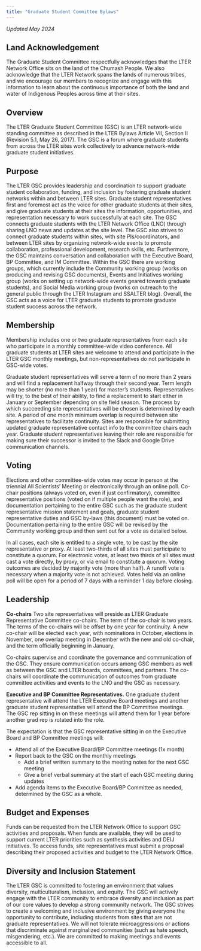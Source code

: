 ```yaml
---
title: "Graduate Student Committee Bylaws"
---
```


*Updated May 2024*

## Land Acknowledgement

The Graduate Student Committee respectfully acknowledges that the LTER Network Office sits on the land of the Chumash People. We also acknowledge that the LTER Network spans the lands of numerous tribes, and we encourage our members to recognize and engage with this information to learn about the continuous importance of both the land and water of Indigenous Peoples across time at their sites.

## Overview

The LTER Graduate Student Committee (GSC) is an LTER network-wide standing committee as described in the LTER Bylaws Article VII, Section II (Revision 5.1, May 26, 2017). The GSC is a forum where graduate students from across the LTER sites work collectively to advance network-wide graduate student initiatives.

## Purpose 

The LTER GSC provides leadership and coordination to support graduate student collaboration, funding, and inclusion by fostering graduate student networks within and between LTER sites. Graduate student representatives first and foremost act as the voice for other graduate students at their sites, and give graduate students at their sites the information, opportunities, and representation necessary to work successfully at each site. The GSC connects graduate students with the LTER Network Office (LNO) through sharing LNO news and updates at the site level. The GSC also strives to connect graduate students within sites, with site PIs/coordinators, and between LTER sites by organizing network-wide events to promote collaboration, professional development, research skills, etc. Furthermore, the GSC maintains conversation and collaboration with the Executive Board, BP Committee, and IM Committee. Within the GSC there are working groups, which currently include the Community working group (works on producing and revising GSC documents), Events and Initiatives working group (works on setting up network-wide events geared towards graduate students), and Social Media working group (works on outreach to the general public through the LTER Instagram and SSALTER blog). Overall, the GSC acts as a voice for LTER graduate students to promote graduate student success across the network.

## Membership 

Membership includes one or two graduate representatives from each site who participate in a monthly committee-wide video conference. All graduate students at LTER sites are welcome to attend and participate in the LTER GSC monthly meetings, but non-representatives do not participate in GSC-wide votes.

Graduate student representatives will serve a term of no more than 2 years and will find a replacement halfway through their second year. Term length may be shorter (no more than 1 year) for master’s students. Representatives will try, to the best of their ability, to find a replacement to start either in January or September depending on site field season. The process by which succeeding site representatives will be chosen is determined by each site. A period of one month minimum overlap is required between site representatives to facilitate continuity. Sites are responsible for submitting updated graduate representative contact info to the committee chairs each year. Graduate student representatives leaving their role are responsible for making sure their successor is invited to the Slack and Google Drive communication channels.

## Voting 

Elections and other committee-wide votes may occur in person at the triennial All Scientists’ Meeting or electronically through an online poll. Co-chair positions (always voted on, even if just confirmatory), committee representative positions (voted on if multiple people want the role), and documentation pertaining to the entire GSC such as the graduate student representative mission statement and goals, graduate student representative duties and GSC by-laws (this document) must be voted on. Documentation pertaining to the entire GSC will be revised by the Community working group and then sent out for a vote as detailed below.

In all cases, each site is entitled to a single vote, to be cast by the site representative or proxy. At least two-thirds of all sites must participate to constitute a quorum. For electronic votes, at least two thirds of all sites must cast a vote directly, by proxy, or via email to constitute a quorum. Voting outcomes are decided by majority vote (more than half). A runoff vote is necessary when a majority vote is not achieved. Votes held via an online poll will be open for a period of 7 days with a reminder 1 day before closing.

## Leadership 

**Co-chairs** Two site representatives will preside as LTER Graduate Representative Committee co-chairs. The term of the co-chair is two years. The terms of the co-chairs will be offset by one year for continuity. A new co-chair will be elected each year, with nominations in October, elections in November, one overlap meeting in December with the new and old co-chair, and the term officially beginning in January.

Co-chairs supervise and coordinate the governance and communication of the GSC. They ensure communication occurs among GSC members as well as between the GSC and LTER boards, committees, and partners. The co-chairs will coordinate the communication of outcomes from graduate committee activities and events to the LNO and the GSC as necessary.

**Executive and BP Committee Representatives.** One graduate student representative will attend the LTER Executive Board meetings and another graduate student representative will attend the BP Committee meetings. The GSC rep sitting in on these meetings will attend them for 1 year before another grad rep is rotated into the role.

The expectation is that the GSC representative sitting in on the Executive Board and BP Committee meetings will:

-   Attend all of the Executive Board/BP Committee meetings (1x month)
-   Report back to the GSC on the monthly meetings
    -   Add a brief written summary to the meeting notes for the next GSC meeting
    -   Give a brief verbal summary at the start of each GSC meeting during updates
-   Add agenda items to the Executive Board/BP Committee as needed, determined by the GSC as a whole.

## Budget and Expenses 

Funds can be requested from the LTER Network Office to support GSC activities and proposals. When funds are available, they will be used to support current LTER priorities such as synthesis activities and DEIJ initiatives. To access funds, site representatives must submit a proposal describing their proposed activities and budget to the LTER Network Office.

## Diversity and Inclusion Statement 

The LTER GSC is committed to fostering an environment that values diversity, multiculturalism, inclusion, and equity. The GSC will actively engage with the LTER community to embrace diversity and inclusion as part of our core values to develop a strong community network. The GSC strives to create a welcoming and inclusive environment by giving everyone the opportunity to contribute, including students from sites that are not graduate representatives. We will not tolerate microaggressions or actions that discriminate against marginalized communities (such as hate speech, misgendering, etc.). We are committed to making meetings and events accessible to all.
